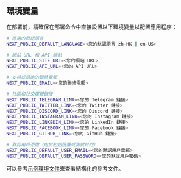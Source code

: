 ## 環境變量

在部署前，請確保在部署命令中直接設置以下環境變量以配置應用程序：

```bash
# 應用的默認語言
NEXT_PUBLIC_DEFAULT_LANGUAGE=<您的默認語言 zh-HK | en-US>

# 網站 URL 和 API 端點
NEXT_PUBLIC_SITE_URL=<您的網站 URL>
NEXT_PUBLIC_API_URL=<您的 API URL>

# 支持或諮詢的聯絡電郵
NEXT_PUBLIC_EMAIL=<您的聯絡電郵>

# 社區和社交媒體鏈接
NEXT_PUBLIC_TELEGRAM_LINK=<您的 Telegram 鏈接>
NEXT_PUBLIC_TWITTER_LINK=<您的 Twitter 鏈接>
NEXT_PUBLIC_DISCORD_LINK=<您的 Discord 鏈接>
NEXT_PUBLIC_INSTAGRAM_LINK=<您的 Instagram 鏈接>
NEXT_PUBLIC_LINKEDIN_LINK=<您的 LinkedIn 鏈接>
NEXT_PUBLIC_FACEBOOK_LINK=<您的 Facebook 鏈接>
NEXT_PUBLIC_GITHUB_LINK=<您的 GitHub 鏈接>

# 默認用戶憑證（用於初始設置或測試目的）
NEXT_PUBLIC_DEFAULT_USER_EMAIL=<您的默認用戶電郵>
NEXT_PUBLIC_DEFAULT_USER_PASSWORD=<您的默認用戶密碼>
```

可以參考[示例環境文件](https://github.com/perfect-panel/ppanel-web/blob/main/apps/user/.env.template)來查看結構化的參考文件。



<Giscus />
